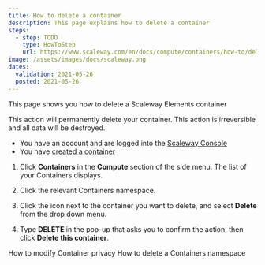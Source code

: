 ```yaml
---
title: How to delete a container
description: This page explains how to delete a container
steps:
  - step: TODO
    type: HowToStep
    url: https://www.scaleway.com/en/docs/compute/containers/how-to/delete-a-container
image: /assets/images/docs/scaleway.png
dates:
  validation: 2021-05-26
  posted: 2021-05-26
---
```


This page shows you how to delete a Scaleway Elements container

<Message type="important">
  This action will permanently delete your container. This action is irreversible and all data will be destroyed.
</Message>

<Message type="requirement">

  - You have an account and are logged into the [Scaleway Console](https://console.scaleway.com)
  - You have [created a container](/compute/containers/how-to/deploy-a-container/)

</Message>

1. Click **Containers** in the **Compute** section of the side menu. The list of your Containers displays.

2. Click the relevant Containers namespace.

2. Click the <Icon name="more" /> icon next to the container you want to delete, and select **Delete** from the drop down menu. 

3. Type **DELETE** in the pop-up that asks you to confirm the action, then click **Delete this container**.

<Navigation title="See Also">
  <PreviousButton to="/compute/containers/how-to/modify-container-privacy/">How to modify Container privacy</PreviousButton>
  <NextButton to="/compute/containers/how-to/delete-a-containers-namespace/">How to delete a Containers namespace</NextButton>
</Navigation>
